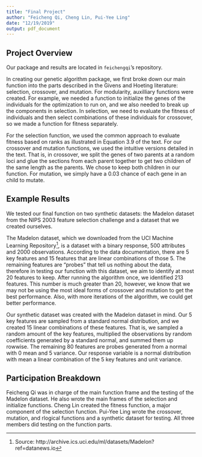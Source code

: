 ```yaml
---
title: "Final Project"
author: "Feicheng Qi, Cheng Lin, Pui-Yee Ling"
date: "12/19/2019"
output: pdf_document
---
```


## Project Overview

Our package and results are located in `feichengqi`'s repository.

In creating our genetic algorithm package, we first broke down our main function into the parts described in the Givens and Hoeting literature: selection, crossover, and mutation. For modularity, auxilliary functions were created. For example, we needed a function to initialize the genes of the individuals for the optimization to run on, and we also needed to break up the components in selection. In selection, we need to evaluate the fitness of individuals and then select combinations of these individuals for crossover, so we made a function for fitness separately.

For the selection function, we used the common approach to evaluate fitness based on ranks as illustrated in Equation 3.9 of the text.
For our crossover and mutation functions, we used the intuitive versions detailed in the text. That is, in crossover, we split the genes of two parents at a random loci and glue the sections from each parent together to get two children of the same length as the parents. We chose to keep both children in our function. For mutation, we simply have a 0.03 chance of each gene in an child to mutate.

## Example Results

We tested our final function on two synthetic datasets: the Madelon dataset from the NIPS 2003 feature selection challenge and a dataset that we created ourselves. 

The Madelon dataset, which we downloaded from the UCI Machine Learning Repository^[Source: http://archive.ics.uci.edu/ml/datasets/Madelon?ref=datanews.io], is a dataset with a binary response, 500 attributes and 2000 observations. According to the data documentation, there are 5 key features and 15 features that are linear combinations of those 5. The remaining features are "probes" that tell us nothing about the data, therefore in testing our function with this dataset, we aim to identify at most 20 features to keep. After running the algorithm once, we identified 213 features. This number is much greater than 20, however, we know that we may not be using the most ideal forms of crossover and mutation to get the best performance. Also, with more iterations of the algorithm, we could get better performance. 

Our synthetic dataset was created with the Madelon dataset in mind. Our 5 key features are sampled from a standard normal distribution, and we created 15 linear combinations of these features. That is, we sampled a random amount of the key features, multiplied the observations by random coefficients generated by a standard normal, and summed them up rowwise. The remaining 80 features are probes generated from a normal with 0 mean and 5 variance. Our response variable is a normal distribution with mean a linear combination of the 5 key features and unit variance. 

## Participation Breakdown

Feicheng Qi was in charge of the main function frame and the testing of the Madelon dataset. He also wrote the main frames of the selection and initialize functions. Cheng Lin created the fitness function, a major component of the selection function. Pui-Yee Ling wrote the crossover, mutation, and rlogical functions and a synthetic dataset for testing. All three members did testing on the function parts.